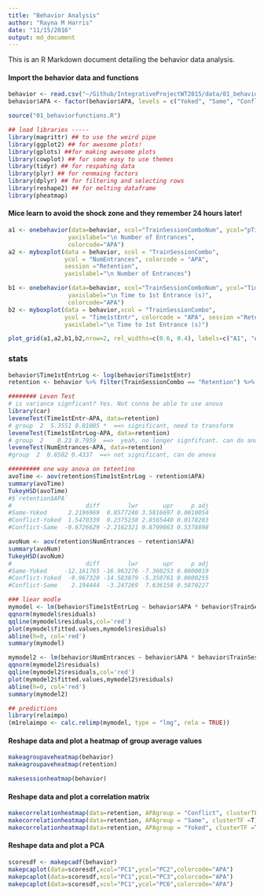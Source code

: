 ```yaml
---
title: "Behavior Analysis"
author: "Rayna M Harris"
date: "11/15/2016"
output: md_document
---
```


This is an R Markdown document detailing the behavior data analysis.

#### Import the behavior data and functions
```r
behavior <- read.csv("~/Github/IntegrativeProjectWT2015/data/01_behaviordata.csv", header = T)
behavior$APA <- factor(behavior$APA, levels = c("Yoked", "Same", "Conflict"))
```

```r
source("01_behaviorfunctions.R")
```

```r
## load libraries -----
library(magrittr) ## to use the weird pipe
library(ggplot2) ## for awesome plots!
library(gplots) ##for making awesome plots
library(cowplot) ## for some easy to use themes
library(tidyr) ## for respahing data
library(plyr) ## for renmaing factors
library(dplyr) ## for filtering and selecting rows
library(reshape2) ## for melting dataframe
library(pheatmap)
```

#### Mice learn to avoid the shock zone and they remember 24 hours later! 

```r


a1 <- onebehavior(data=behavior, xcol="TrainSessionComboNum", ycol="pTimeOPP",
                 yaxislabel="\n Number of Entrances",
                 colorcode="APA")
a2 <- myboxplot(data = behavior, xcol = "TrainSessionCombo", 
                ycol = "NumEntrances", colorcode = "APA", 
                session ="Retention",
                yaxislabel="\n Number of Entrances") 

b1 <- onebehavior(data=behavior, xcol="TrainSessionComboNum", ycol="Time1stEntr",
                 yaxislabel="\n Time to 1st Entrance (s)",
                 colorcode="APA")
b2 <- myboxplot(data = behavior,xcol = "TrainSessionCombo", 
                ycol = "Time1stEntr", colorcode = "APA", session ="Retention",
                yaxislabel="\n Time to 1st Entrance (s)")

plot_grid(a1,a2,b1,b2,nrow=2, rel_widths=c(0.6, 0.4), labels=c("A1", "A2", "B1", "B2"))

```

### stats
```r

behavior$Time1stEntrLog <- log(behavior$Time1stEntr)
retention <- behavior %>% filter(TrainSessionCombo == "Retention") %>%  droplevels() 

######## Leven Test
# is variance signficant? Yes. Not conna be able to use anova
library(car)
leveneTest(Time1stEntr~APA, data=retention)
# group  2  5.3551 0.01005 *  ==> significant, need to transform
leveneTest(Time1stEntrLog~APA, data=retention)
# group  2    0.23 0.7959  ==>  yeah, no longer signfifcant. can do anova
leveneTest(NumEntrances~APA, data=retention)
#group  2  0.8582 0.4337  ==> not significant, can do anova

######### one way anova on tetentino
avoTime <- aov(retention$Time1stEntrLog ~ retention$APA)
summary(avoTime)
TukeyHSD(avoTime)
#$`retention$APA`
#                     diff        lwr       upr     p adj
#Same-Yoked      2.2196969  0.8577240 3.5816697 0.0010054
#Conflict-Yoked  1.5470339  0.2375238 2.8565440 0.0178203
#Conflict-Same  -0.6726629 -2.2162321 0.8709063 0.5378898

avoNum <- aov(retention$NumEntrances ~ retention$APA)
summary(avoNum)
TukeyHSD(avoNum)
#                     diff        lwr       upr     p adj
#Same-Yoked     -12.161765 -16.963276 -7.360253 0.0000019
#Conflict-Yoked  -9.967320 -14.583879 -5.350761 0.0000255
#Conflict-Same    2.194444  -3.247269  7.636158 0.5870227

### liear modle
mymodel <- lm(behavior$Time1stEntrLog ~ behavior$APA * behavior$TrainSessionCombo)
qqnorm(mymodel$residuals)
qqline(mymodel$residuals,col='red')
plot(mymodel$fitted.values,mymodel$residuals)
abline(h=0, col='red')
summary(mymodel)

mymodel2 <- lm(behavior$NumEntrances ~ behavior$APA * behavior$TrainSessionCombo)
qqnorm(mymodel2$residuals)
qqline(mymodel2$residuals,col='red')
plot(mymodel2$fitted.values,mymodel2$residuals)
abline(h=0, col='red')
summary(mymodel2)

## predictions
library(relaimpo)
(m1relaimpo <- calc.relimp(mymodel, type = "lmg", rela = TRUE))


```



#### Reshape data and plot a heatmap of group average values 

```r
makeagroupaveheatmap(behavior)
makeagroupaveheatmap(retention)

makesessionheatmap(behavior)

```

#### Reshape data and plot a correlation matrix
```r
makecorrelationheatmap(data=retention, APAgroup = "Conflict", clusterTF =T)
makecorrelationheatmap(data=retention, APAgroup = "Same", clusterTF =T)
makecorrelationheatmap(data=retention, APAgroup = "Yoked", clusterTF =T)
```

#### Reshape data and plot a PCA
```r
scoresdf <- makepcadf(behavior)
makepcaplot(data=scoresdf,xcol="PC1",ycol="PC2",colorcode="APA")
makepcaplot(data=scoresdf,xcol="PC1",ycol="PC3",colorcode="APA")
makepcaplot(data=scoresdf,xcol="PC1",ycol="PC6",colorcode="APA")

```





